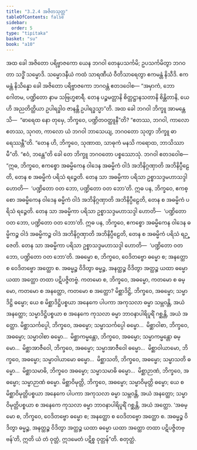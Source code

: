 ```yaml
---
title: "3.2.4 အဇိတသုတ္တ"
tableOfContents: false
sidebar:
  order: 5
type: "tipitaka"
basket: "su"
book: "a10"
---
```



<DynamicBreadcrumb />

<Division number="116" book="a10">

<Paragraph number="1028" book="a10">
အထ ခေါ အဇိတော ပရိဗ္ဗာဇကော ယေန ဘဂဝါ တေနုပသင်္ကမိ; ဥပသင်္ကမိတွာ ဘဂဝတာ သဒ္ဓိံ သမ္မောဒိ. သမ္မောဒနီယံ ကထံ သာရဏီယံ ဝီတိသာရေတွာ ဧကမန္တံ နိသီဒိ. ဧကမန္တံ နိသိန္နော ခေါ အဇိတော ပရိဗ္ဗာဇကော ဘဂဝန္တံ ဧတဒဝေါစ—
</Paragraph>

<Paragraph number="1029" book="a10">
“အမှာကံ, ဘော ဂေါတမ, ပဏ္ဍိတော နာမ သဗြဟ္မစာရီ. တေန ပဉ္စမတ္တာနိ စိတ္တဋ္ဌာနသတာနိ စိန္တိတာနိ, ယေဟိ အညတိတ္ထိယာ ဥပါရဒ္ဓါဝ ဇာနန္တိ ဥပါရဒ္ဓသ္မာ”တိ.
</Paragraph>

<Paragraph number="1030" book="a10">
အထ ခေါ ဘဂဝါ ဘိက္ခူ အာမန္တေသိ—  “ဓာရေထ နော တုမှေ, ဘိက္ခဝေ, ပဏ္ဍိတဝတ္ထူနီ”တိ? “ဧတဿ, ဘဂဝါ, ကာလော ဧတဿ, သုဂတ, ကာလော ယံ ဘဂဝါ ဘာသေယျ, ဘဂဝတော သုတွာ ဘိက္ခူ ဓာရေဿန္တီ”တိ.
</Paragraph>

<Paragraph number="1031" book="a10">
“တေန ဟိ, ဘိက္ခဝေ, သုဏာထ, သာဓုကံ မနသိ ကရောထ, ဘာသိဿာမီ”တိ. “ဧဝံ, ဘန္တေ”တိ ခေါ တေ ဘိက္ခူ ဘဂဝတော ပစ္စဿောသုံ. ဘဂဝါ ဧတဒဝေါစ—
</Paragraph>

<Paragraph number="1032" book="a10">
“ဣဓ, ဘိက္ခဝေ, ဧကစ္စော အဓမ္မိကေန ဝါဒေန အဓမ္မိကံ ဝါဒံ အဘိနိဂ္ဂဏှာတိ အဘိနိပ္ပီဠေတိ, တေန စ အဓမ္မိကံ ပရိသံ ရဉ္ဇေတိ. တေန သာ အဓမ္မိကာ ပရိသာ ဥစ္စာသဒ္ဒမဟာသဒ္ဒါ ဟောတိ—  ‘ပဏ္ဍိတော ဝတ ဘော, ပဏ္ဍိတော ဝတ ဘော’တိ.
</Paragraph>

<Paragraph number="1033" book="a10">
ဣဓ ပန, ဘိက္ခဝေ, ဧကစ္စော အဓမ္မိကေန ဝါဒေန ဓမ္မိကံ ဝါဒံ အဘိနိဂ္ဂဏှာတိ အဘိနိပ္ပီဠေတိ, တေန စ အဓမ္မိကံ ပရိသံ ရဉ္ဇေတိ. တေန သာ အဓမ္မိကာ ပရိသာ ဥစ္စာသဒ္ဒမဟာသဒ္ဒါ ဟောတိ—  ‘ပဏ္ဍိတော ဝတ ဘော, ပဏ္ဍိတော ဝတ ဘော’တိ.
</Paragraph>

<Paragraph number="1034" book="a10">
ဣဓ ပန, ဘိက္ခဝေ, ဧကစ္စော အဓမ္မိကေန ဝါဒေန ဓမ္မိကဉ္စ ဝါဒံ အဓမ္မိကဉ္စ ဝါဒံ အဘိနိဂ္ဂဏှာတိ အဘိနိပ္ပီဠေတိ, တေန စ အဓမ္မိကံ ပရိသံ ရဉ္ဇေတိ. တေန သာ အဓမ္မိကာ ပရိသာ ဥစ္စာသဒ္ဒမဟာသဒ္ဒါ ဟောတိ—  ‘ပဏ္ဍိတော ဝတ ဘော, ပဏ္ဍိတော ဝတ ဘော’တိ.
</Paragraph>

<Paragraph number="1035" book="a10">
အဓမ္မော စ, ဘိက္ခဝေ, ဝေဒိတဗ္ဗော ဓမ္မော စ; အနတ္ထော စ ဝေဒိတဗ္ဗော အတ္ထော စ. အဓမ္မဉ္စ ဝိဒိတွာ ဓမ္မဉ္စ, အနတ္ထဉ္စ ဝိဒိတွာ အတ္ထဉ္စ ယထာ ဓမ္မော ယထာ အတ္ထော တထာ ပဋိပဇ္ဇိတဗ္ဗံ.
</Paragraph>

<Paragraph number="1036" book="a10">
ကတမော စ, ဘိက္ခဝေ, အဓမ္မော, ကတမော စ ဓမ္မော, ကတမော စ အနတ္ထော, ကတမော စ အတ္ထော? မိစ္ဆာဒိဋ္ဌိ, ဘိက္ခဝေ, အဓမ္မော; သမ္မာဒိဋ္ဌိ ဓမ္မော; ယေ စ မိစ္ဆာဒိဋ္ဌိပစ္စယာ အနေကေ ပါပကာ အကုသလာ ဓမ္မာ သမ္ဘဝန္တိ, အယံ အနတ္ထော; သမ္မာဒိဋ္ဌိပစ္စယာ စ အနေကေ ကုသလာ ဓမ္မာ ဘာဝနာပါရိပူရိံ ဂစ္ဆန္တိ, အယံ အတ္ထော.
</Paragraph>

<Paragraph number="1037" book="a10">
မိစ္ဆာသင်္ကပ္ပေါ, ဘိက္ခဝေ, အဓမ္မော; သမ္မာသင်္ကပ္ပေါ ဓမ္မော…  မိစ္ဆာဝါစာ, ဘိက္ခဝေ, အဓမ္မော; သမ္မာဝါစာ ဓမ္မော…  မိစ္ဆာကမ္မန္တော, ဘိက္ခဝေ, အဓမ္မော; သမ္မာကမ္မန္တော ဓမ္မော…  မိစ္ဆာအာဇီဝေါ, ဘိက္ခဝေ, အဓမ္မော; သမ္မာအာဇီဝေါ ဓမ္မော…  မိစ္ဆာဝါယာမော, ဘိက္ခဝေ, အဓမ္မော; သမ္မာဝါယာမော ဓမ္မော…  မိစ္ဆာသတိ, ဘိက္ခဝေ, အဓမ္မော; သမ္မာသတိ ဓမ္မော…  မိစ္ဆာသမာဓိ, ဘိက္ခဝေ အဓမ္မော; သမ္မာသမာဓိ ဓမ္မော…  မိစ္ဆာဉာဏံ, ဘိက္ခဝေ, အဓမ္မော; သမ္မာဉာဏံ ဓမ္မော.
</Paragraph>

<Paragraph number="1038" book="a10">
မိစ္ဆာဝိမုတ္တိ, ဘိက္ခဝေ, အဓမ္မော; သမ္မာဝိမုတ္တိ ဓမ္မော; ယေ စ မိစ္ဆာဝိမုတ္တိပစ္စယာ အနေကေ ပါပကာ အကုသလာ ဓမ္မာ သမ္ဘဝန္တိ, အယံ အနတ္ထော; သမ္မာဝိမုတ္တိပစ္စယာ စ အနေကေ ကုသလာ ဓမ္မာ ဘာဝနာပါရိပူရိံ ဂစ္ဆန္တိ, အယံ အတ္ထော.
</Paragraph>

<Paragraph number="1039" book="a10">
‘အဓမ္မော စ, ဘိက္ခဝေ, ဝေဒိတဗ္ဗော ဓမ္မော စ; အနတ္ထော စ ဝေဒိတဗ္ဗော အတ္ထော စ. အဓမ္မဉ္စ ဝိဒိတွာ ဓမ္မဉ္စ, အနတ္ထဉ္စ ဝိဒိတွာ အတ္ထဉ္စ ယထာ ဓမ္မော ယထာ အတ္ထော တထာ ပဋိပဇ္ဇိတဗ္ဗန်’တိ, ဣတိ ယံ တံ ဝုတ္တံ, ဣဒမေတံ ပဋိစ္စ ဝုတ္တန်”တိ.

</Paragraph>
</Division>

<Paragraph number="1040" type="center" book="a10">
စတုတ္ထံ.
</Paragraph>